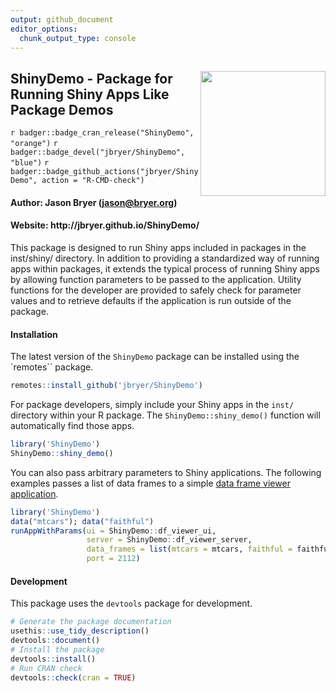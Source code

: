 ```yaml
---
output: github_document
editor_options: 
  chunk_output_type: console
---
```


<!-- README.md is generated from README.Rmd. Please edit that file -->

## <img src="man/figures/ShinyDemo.png" align="right" width="200" /> ShinyDemo - Package for Running Shiny Apps Like Package Demos

<!-- badges: start -->
`r badger::badge_cran_release("ShinyDemo", "orange")`
`r badger::badge_devel("jbryer/ShinyDemo", "blue")`
`r badger::badge_github_actions("jbryer/ShinyDemo", action = "R-CMD-check")`
<!-- badges: end -->

#### Author: Jason Bryer ([jason@bryer.org](mailto:jason@bryer.org))   
#### Website: http://jbryer.github.io/ShinyDemo/

This package is designed to run Shiny apps included in packages in the inst/shiny/ directory. In addition to providing a standardized way of running apps within packages, it extends the typical process of running Shiny apps by allowing function parameters to be passed to the application. Utility functions for the developer are provided to safely check for parameter values and to retrieve defaults if the application is run outside of the package.

#### Installation

The latest version of the `ShinyDemo` package can be installed using the `remotes`` package.

```r
remotes::install_github('jbryer/ShinyDemo')
```

For package developers, simply include your Shiny apps in the `inst/` directory within your R package. The `ShinyDemo::shiny_demo()` function will automatically find those apps.

```r
library('ShinyDemo')
ShinyDemo::shiny_demo()
```

You can also pass arbitrary parameters to Shiny applications. The following examples passes a list of data frames to a simple [data frame viewer application](https://github.com/jbryer/ShinyDemo/blob/master/R/df_viewer.R). 

```r
library('ShinyDemo')
data("mtcars"); data("faithful")
runAppWithParams(ui = ShinyDemo::df_viewer_ui,
                 server = ShinyDemo::df_viewer_server,
                 data_frames = list(mtcars = mtcars, faithful = faithful),
                 port = 2112)
```

#### Development

This package uses the `devtools` package for development.

```r
# Generate the package documentation
usethis::use_tidy_description()
devtools::document()
# Install the package
devtools::install()
# Run CRAN check
devtools::check(cran = TRUE)
```